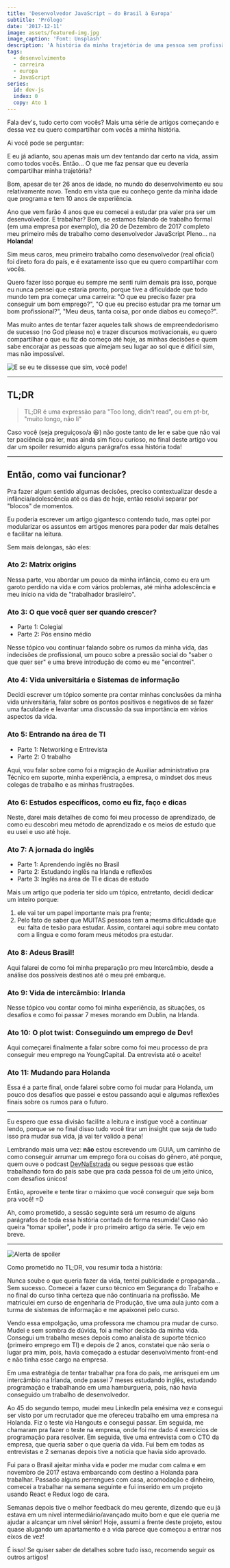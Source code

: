 ```yaml
---
title: 'Desenvolvedor JavaScript — do Brasil à Europa'
subtitle: 'Prólogo'
date: '2017-12-11'
image: assets/featured-img.jpg
image_caption: 'Font: Unsplash'
description: 'A história da minha trajetória de uma pessoa sem profissão no Brasil até me tornar um desenvolvedor na Holanda.'
tags:
  - desenvolvimento
  - carreira
  - europa
  - JavaScript
series:
  id: dev-js
  index: 0
  copy: Ato 1
---
```


Fala dev's, tudo certo com vocês? Mais uma série de artigos começando e dessa vez eu quero compartilhar com vocês a minha história.

Ai você pode se perguntar:

<Gif
  src="https://media.giphy.com/media/3o6gaYez5IKFNoLbI4/giphy.gif"
  caption="Man, quem é tu na fila do pão?"
/>

E eu já adianto, sou apenas mais um dev tentando dar certo na vida, assim como todos vocês. Então… O que me faz pensar que eu deveria compartilhar minha trajetória?

Bom, apesar de ter 26 anos de idade, no mundo do desenvolvimento eu sou relativamente novo. Tendo em vista que eu conheço gente da minha idade que programa e tem 10 anos de experiência.

Ano que vem farão 4 anos que eu comecei a estudar pra valer pra ser um desenvolvedor. E trabalhar? Bom, se estamos falando de trabalho formal (em uma empresa por exemplo), dia 20 de Dezembro de 2017 completo meu primeiro mês de trabalho como desenvolvedor JavaScript Pleno… na **Holanda**!

Sim meus caros, meu primeiro trabalho como desenvolvedor (real oficial) foi direto fora do país, e é exatamente isso que eu quero compartilhar com vocês.

Quero fazer isso porque eu sempre me senti ruim demais pra isso, porque eu nunca pensei que estaria pronto, porque tive a dificuldade que todo mundo tem pra começar uma carreira: "O que eu preciso fazer pra conseguir um bom emprego?", "O que eu preciso estudar pra me tornar um bom profissional?", "Meu deus, tanta coisa, por onde diabos eu começo?".

Mas muito antes de tentar fazer aqueles talk shows de empreendedorismo de sucesso (no God please no) e trazer discursos motivacionais, eu quero compartilhar o que eu fiz do começo até hoje, as minhas decisões e quem sabe encorajar as pessoas que almejam seu lugar ao sol que é difícil sim, mas não impossível.

![E se eu te dissesse que sim, você pode!](./assets/what-if.png)

---

## TL;DR

> TL;DR é uma expressão para "Too long, didn't read", ou em pt-br, "muito longo, não li"

Caso você (seja preguiçoso/a 😆) não goste tanto de ler e sabe que não vai ter paciência pra ler, mas ainda sim ficou curioso, no final deste artigo vou dar um spoiler resumido alguns parágrafos essa história toda!

---

## Então, como vai funcionar?

Pra fazer algum sentido algumas decisões, preciso contextualizar desde a infância/adolescência até os dias de hoje, então resolvi separar por "blocos" de momentos.

Eu poderia escrever um artigo gigantesco contendo tudo, mas optei por modularizar os assuntos em artigos menores para poder dar mais detalhes e facilitar na leitura.

Sem mais delongas, são eles:

<!-- TODO: LINK ALL TEXTS HERE WHEN IT FINISHES THE MIGRATION -->

### Ato 2: Matrix origins

Nessa parte, vou abordar um pouco da minha infância, como eu era um garoto perdido na vida e com vários problemas, até minha adolescência e meu início na vida de "trabalhador brasileiro".

### Ato 3: O que você quer ser quando crescer?

- Parte 1: Colegial
- Parte 2: Pós ensino médio

Nesse tópico vou continuar falando sobre os rumos da minha vida, das indecisões de profissional, um pouco sobre a pressão social do "saber o que quer ser" e uma breve introdução de como eu me "encontrei".

### Ato 4: Vida universitária e Sistemas de informação

Decidi escrever um tópico somente pra contar minhas conclusões da minha vida universitária, falar sobre os pontos positivos e negativos de se fazer uma faculdade e levantar uma discussão da sua importância em vários aspectos da vida.

### Ato 5: Entrando na área de TI

- Parte 1: Networking e Entrevista
- Parte 2: O trabalho

Aqui, vou falar sobre como foi a migração de Auxiliar administrativo pra Técnico em suporte, minha experiência, a empresa, o mindset dos meus colegas de trabalho e as minhas frustrações.

### Ato 6: Estudos específicos, como eu fiz, faço e dicas

Neste, darei mais detalhes de como foi meu processo de aprendizado, de como eu descobri meu método de aprendizado e os meios de estudo que eu usei e uso até hoje.

### Ato 7: A jornada do inglês

- Parte 1: Aprendendo inglês no Brasil
- Parte 2: Estudando inglês na Irlanda e reflexões
- Parte 3: Inglês na área de TI e dicas de estudo

Mais um artigo que poderia ter sido um tópico, entretanto, decidi dedicar um inteiro porque:

1. ele vai ter um papel importante mais pra frente;
1. Pelo fato de saber que MUITAS pessoas tem a mesma dificuldade que eu: falta de tesão para estudar. Assim, contarei aqui sobre meu contato com a língua e como foram meus métodos pra estudar.

### Ato 8: Adeus Brasil!

Aqui falarei de como foi minha preparação pro meu Intercâmbio, desde a análise dos possíveis destinos até o meu pré embarque.

### Ato 9: Vida de intercâmbio: Irlanda

Nesse tópico vou contar como foi minha experiência, as situações, os desafios e como foi passar 7 meses morando em Dublin, na Irlanda.

### Ato 10: O plot twist: Conseguindo um emprego de Dev!

Aqui começarei finalmente a falar sobre como foi meu processo de pra conseguir meu emprego na YoungCapital. Da entrevista até o aceite!

### Ato 11: Mudando para Holanda

Essa é a parte final, onde falarei sobre como foi mudar para Holanda, um pouco dos desafios que passei e estou passando aqui e algumas reflexões finais sobre os rumos para o futuro.

---

Eu espero que essa divisão facilite a leitura e instigue você a continuar lendo, porque se no final disso tudo você tirar um insight que seja de tudo isso pra mudar sua vida, já vai ter valido a pena!

Lembrando mais uma vez: **não** estou escrevendo um GUIA, um caminho de como conseguir arrumar um emprego fora ou coisas do gênero, até porque, quem ouve o podcast [DevNaEstrada](https://devnaestrada.com.br/) ou segue pessoas que estão trabalhando fora do país sabe que pra cada pessoa foi de um jeito único, com desafios únicos!

Então, aproveite e tente tirar o máximo que você conseguir que seja bom pra você! =D

Ah, como prometido, a sessão seguinte será um resumo de alguns parágrafos de toda essa história contada de forma resumida! Caso não queira "tomar spoiler", pode ir pro primeiro artigo da série. Te vejo em breve.

---

![Alerta de spoiler](./assets/spoiler-alert.png)

Como prometido no TL;DR, vou resumir toda a história:

Nunca soube o que queria fazer da vida, tentei publicidade e propaganda… Sem sucesso. Comecei a fazer curso técnico em Segurança do Trabalho e no final do curso tinha certeza que não continuaria na profissão. Me matriculei em curso de engenharia de Produção, tive uma aula junto com a turma de sistemas de informação e me apaixonei pelo curso.

Vendo essa empolgação, uma professora me chamou pra mudar de curso. Mudei e sem sombra de dúvida, foi a melhor decisão da minha vida. Consegui um trabalho meses depois como analista de suporte técnico (primeiro emprego em TI) e depois de 2 anos, constatei que não seria o lugar pra mim, pois, havia começado a estudar desenvolvimento front-end e não tinha esse cargo na empresa.

Em uma estratégia de tentar trabalhar pra fora do país, me arrisquei em um intercâmbio na Irlanda, onde passei 7 meses estudando inglês, estudando programação e trabalhando em uma hamburgueria, pois, não havia conseguido um trabalho de desenvolvedor.

Ao 45 do segundo tempo, mudei meu LinkedIn pela enésima vez e consegui ser visto por um recrutador que me ofereceu trabalho em uma empresa na Holanda. Fiz o teste via Hangouts e consegui passar. Em seguida, me chamaram pra fazer o teste na empresa, onde foi me dado 4 exercícios de programação para resolver. Em seguida, tive uma entrevista com o CTO da empresa, que queria saber o que queria da vida. Fui bem em todas as entrevistas e 2 semanas depois tive a noticia que havia sido aprovado.

Fui para o Brasil ajeitar minha vida e poder me mudar com calma e em novembro de 2017 estava embarcando com destino a Holanda para trabalhar. Passado alguns perrengues com casa, acomodação e dinheiro, comecei a trabalhar na semana seguinte e fui inserido em um projeto usando React e Redux logo de cara.

Semanas depois tive o melhor feedback do meu gerente, dizendo que eu já estava em um nível intermediário/avançado muito bom e que ele queria me ajudar a alcançar um nível sênior! Hoje, assumi a frente deste projeto, estou quase alugando um apartamento e a vida parece que começou a entrar nos eixos de vez!

É isso! Se quiser saber de detalhes sobre tudo isso, recomendo seguir os outros artigos!
